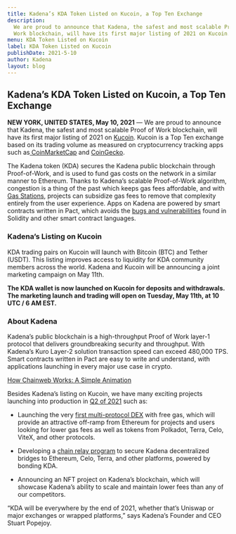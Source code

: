 ```yaml
---
title: Kadena’s KDA Token Listed on Kucoin, a Top Ten Exchange
description:
  We are proud to announce that Kadena, the safest and most scalable Proof of
  Work blockchain, will have its first major listing of 2021 on Kucoin.
menu: KDA Token Listed on Kucoin
label: KDA Token Listed on Kucoin
publishDate: 2021-5-10
author: Kadena
layout: blog
---
```


## Kadena’s KDA Token Listed on Kucoin, a Top Ten Exchange

**NEW YORK, UNITED STATES, May 10, 2021** — We are proud to announce that
Kadena, the safest and most scalable Proof of Work blockchain, will have its
first major listing of 2021 on [Kucoin](https://www.kucoin.com/). Kucoin is a
Top Ten exchange based on its trading volume as measured on cryptocurrency
tracking apps such
as[ CoinMarketCap](https://coinmarketcap.com/rankings/exchanges/) and
[CoinGecko](https://www.coingecko.com/en/exchanges).

The Kadena token (KDA) secures the Kadena public blockchain through
Proof-of-Work, and is used to fund gas costs on the network in a similar manner
to Ethereum. Thanks to Kadena’s scalable Proof-of-Work algorithm, congestion is
a thing of the past which keeps gas fees affordable, and with
[Gas Stations](https://medium.com/kadena-io/the-first-crypto-gas-station-is-now-on-kadenas-blockchain-6dc43b4b3836),
projects can subsidize gas fees to remove that complexity entirely from the user
experience. Apps on Kadena are powered by smart contracts written in Pact, which
avoids the
[bugs and vulnerabilities](../2018/the-evm-is-fundamentally-unsafe-2018-12-13)
found in Solidity and other smart contract languages.

### Kadena’s Listing on Kucoin

KDA trading pairs on Kucoin will launch with Bitcoin (BTC) and Tether (USDT).
This listing improves access to liquidity for KDA community members across the
world. Kadena and Kucoin will be announcing a joint marketing campaign on May
11th.

**The KDA wallet is now launched on Kucoin for deposits and withdrawals. The
marketing launch and trading will open on Tuesday, May 11th, at 10 UTC / 6 AM
EST.**

### About Kadena

Kadena’s public blockchain is a high-throughput Proof of Work layer-1 protocol
that delivers groundbreaking security and throughput. With Kadena’s Kuro Layer-2
solution transaction speed can exceed 480,000 TPS. Smart contracts written in
Pact are easy to write and understand, with applications launching in every
major use case in crypto.

[How Chainweb Works: A Simple Animation](https://www.youtube.com/watch?v=hYvXxFbsN6I)

Besides Kadena’s listing on Kucoin, we have many exciting projects launching
into production in [Q2 of 2021](./kadena-roadmap-for-q2-2021-04-05) such as:

- Launching the very
  [first multi-protocol DEX](./introducing-kadenaswap-bountyswap-live-beta-2021-02-02)
  with free gas, which will provide an attractive off-ramp from Ethereum for
  projects and users looking for lower gas fees as well as tokens from Polkadot,
  Terra, Celo, ViteX, and other protocols.

- Developing a
  [chain relay program](./announcing-the-kadena-chain-relay-2021-03-25) to
  secure Kadena decentralized bridges to Ethereum, Celo, Terra, and other
  platforms, powered by bonding KDA.

- Announcing an NFT project on Kadena’s blockchain, which will showcase Kadena’s
  ability to scale and maintain lower fees than any of our competitors.

“KDA will be everywhere by the end of 2021, whether that’s Uniswap or major
exchanges or wrapped platforms,” says Kadena’s Founder and CEO Stuart Popejoy.

